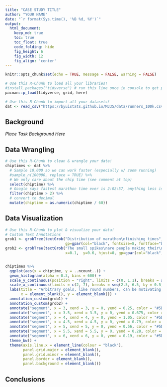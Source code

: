 ```yaml
---
title: "CASE STUDY TITLE"
author: "YOUR NAME"
date: "`r format(Sys.time(), '%B %d, %Y')`"
output:
  html_document:  
    keep_md: true
    toc: true
    toc_float: true
    code_folding: hide
    fig_height: 6
    fig_width: 12
    fig_align: 'center'
---
```


```r
knitr::opts_chunk$set(echo = TRUE, message = FALSE, warning = FALSE)
```

```r
# Use this R-Chunk to load all your libraries!
#install.packages("tidyverse") # run this line once in console to get package
pacman::p_load(tidyverse, grid, here)
```

```r
# Use this R-Chunk to import all your datasets!
dat <- read_csv("https://byuistats.github.io/M335/data/runners_100k.csv")
```

## Background

_Place Task Background Here_

## Data Wrangling

```r
# Use this R-Chunk to clean & wrangle your data!
chiptimes <- dat %>% 
  # Sample 10,000 so we can work faster (especially w/ zoom running)
  #sample_n(100000, replace = TRUE) %>% 
  # We only care about the chip time (see comment at top)
  select(chiptime) %>% 
  # Google says fastest marathon time ever is 2:02:57, anything less is error
  filter(chiptime > 2) %>% 
  # convert to decimal
  mutate(chiptime = as.numeric(chiptime / 60))
```

## Data Visualization

```r
# Use this R-Chunk to plot & visualize your data!
# Custom Text Annotations
grob1 <- grobTree(textGrob("Distribution of marathon\nfinishing times", x=0.1,  y=0.8, hjust=0,
                           gp=gpar(col="black", fontsize=8, fontface="bold")))
grob2 <- grobTree(textGrob("The small spikes\nare people making their\ngoals, with not a\nminute to spare. A\nfinishing time of 3:59\nis 1.4 times as likely\nas one of 4:01.", 
                           x=0.1,  y=0.6, hjust=0, gp=gpar(col="black", fontsize=8)))


chiptimes %>% 
  ggplot(aes(x = chiptime, y = ..ncount..)) +
  geom_histogram(alpha = 0.3, bins = 600) +
  scale_y_continuous(position = "right", limits = c(0, 1.1), breaks = seq(0.2, 1.0, by = 0.2)) +
  scale_x_continuous(limits = c(2, 7), breaks = seq(2.5, 6.5, by = 0.5)) +
  labs(title = "Arbitrary goals, like round numbers, can be motivating – just ask 9 million marathoners.",
       x = element_blank(), y = element_blank()) +
  annotation_custom(grob1) +
  annotation_custom(grob2) +
  annotate("segment", x = 3, xend = 3, y = 0, yend = 0.25, color = "#5D1733") +
  annotate("segment", x = 3.5, xend = 3.5, y = 0, yend = 0.675, color = "#5D1733") +
  annotate("segment", x = 4, xend = 4, y = 0, yend = 1.05, color = "#5D1733") +
  annotate("segment", x = 4.5, xend = 4.5, y = 0, yend = 0.79, color = "#5D1733") +
  annotate("segment", x = 5, xend = 5, y = 0, yend = 0.56, color = "#5D1733") +
  annotate("segment", x = 5.5, xend = 5.5, y = 0, yend = 0.28, color = "#5D1733") +
  annotate("segment", x = 6, xend = 6, y = 0, yend = 0.19, color = "#5D1733") +
  theme_bw() +
  theme(axis.line.x = element_line(colour = "black"),
        panel.grid.major = element_blank(),
        panel.grid.minor = element_blank(),
        panel.border = element_blank(),
        panel.background = element_blank()) 


```

## Conclusions
